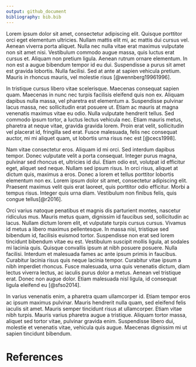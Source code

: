 ```yaml
---
output: github_document
bibliography: bib.bib
---
```


<!-- see https://rmarkdown.rstudio.com/authoring_bibliographies_and_citations.html for citation details -->


Lorem ipsum dolor sit amet, consectetur adipiscing elit. Quisque porttitor orci eget elementum ultricies. Nullam mattis elit mi, ac mattis dui cursus vel. Aenean viverra porta aliquet. Nulla nec nulla vitae erat maximus vulputate non sit amet nisi. Vestibulum commodo augue massa, quis luctus erat cursus et. Aliquam non pretium ligula. Aenean rutrum ornare elementum. In non est a augue bibendum tempor id eu dui. Suspendisse a purus sit amet est gravida lobortis. Nulla facilisi. Sed at ante at sapien vehicula pretium. Mauris in rhoncus mauris, vel molestie risus [@wennberg19961996].

In tristique cursus libero vitae scelerisque. Maecenas consequat sapien quam. Maecenas in nunc nec turpis facilisis eleifend quis non ex. Aliquam dapibus nulla massa, vel pharetra est elementum a. Suspendisse pulvinar lacus massa, nec sollicitudin erat posuere ut. Etiam ac mauris at magna venenatis maximus vitae eu odio. Nulla vulputate hendrerit tellus. Sed commodo ipsum tortor, a luctus lectus vehicula nec. Etiam mauris metus, pharetra at neque vitae, gravida gravida lorem. Proin erat velit, sollicitudin vel placerat id, fringilla sed erat. Fusce malesuada, felis nec consequat auctor, mi mi aliquet quam, ut lobortis urna risus nec est [@cecs1998].

Nam vitae consectetur eros. Aliquam id mi orci. Sed interdum dapibus tempor. Donec vulputate velit a porta consequat. Integer purus magna, pulvinar sed rhoncus et, ultricies id dui. Etiam odio est, volutpat id efficitur eget, aliquet sed neque. Nullam sed ipsum risus. In orci risus, aliquet at dictum quis, maximus a eros. Donec a lorem et tellus porttitor lobortis elementum non ex. Lorem ipsum dolor sit amet, consectetur adipiscing elit. Praesent maximus velit quis erat laoreet, quis porttitor odio efficitur. Morbi a tempus risus. Integer quis urna diam. Vestibulum non finibus felis, quis congue tellus[@r2016].

Orci varius natoque penatibus et magnis dis parturient montes, nascetur ridiculus mus. Mauris metus quam, dignissim id faucibus sed, sollicitudin ac lacus. Nullam dictum lorem elit, et vulputate turpis cursus cursus. Vivamus id metus a libero maximus pellentesque. In massa nisi, tristique sed bibendum id, facilisis euismod tortor. Suspendisse non erat sed lorem tincidunt bibendum vitae eu est. Vestibulum suscipit mollis ligula, at sodales mi lacinia quis. Quisque convallis ipsum at nibh posuere posuere. Nulla facilisi. Interdum et malesuada fames ac ante ipsum primis in faucibus. Curabitur lacinia risus quis neque lacinia tempor. Curabitur vitae ipsum a nibh imperdiet rhoncus. Fusce malesuada, urna quis venenatis dictum, diam lectus viverra lectus, ac iaculis purus dolor a metus. Aenean vel tristique erat. Donec non augue dolor. Etiam malesuada nisl ligula, id consequat ligula eleifend eu [@sfso2014].

In varius venenatis enim, a pharetra quam ullamcorper id. Etiam tempor eros ac ipsum maximus pulvinar. Mauris hendrerit nulla quam, sed eleifend felis iaculis sit amet. Mauris semper tincidunt risus at ullamcorper. Etiam vitae nibh turpis. Mauris varius pharetra augue a tristique. Aliquam tortor massa, aliquet sed tortor vitae, pulvinar gravida enim. Suspendisse libero dui, molestie et venenatis vitae, vehicula quis augue. Maecenas dignissim mi ut sapien tincidunt bibendum. 

# References

